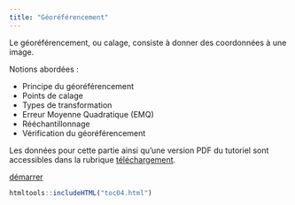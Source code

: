 ```yaml
---
title: "Géoréférencement"
---
```


::: {.row}

::: {.content .col-xs-12 .col-sm-8 .col-md-9}

Le géoréférencement, ou calage, consiste à donner des coordonnées à une image.

Notions abordées :

* Principe du géoréférencement
* Points de calage
* Types de transformation
* Erreur Moyenne Quadratique (EMQ)
* Rééchantillonnage
* Vérification du géoréférencement

Les données pour cette partie ainsi qu'une version PDF du tutoriel sont accessibles dans la rubrique  [téléchargement](telechargement.html).

[démarrer](04_01_principe.html)

:::

```r
htmltools::includeHTML("toc04.html")
```

:::

